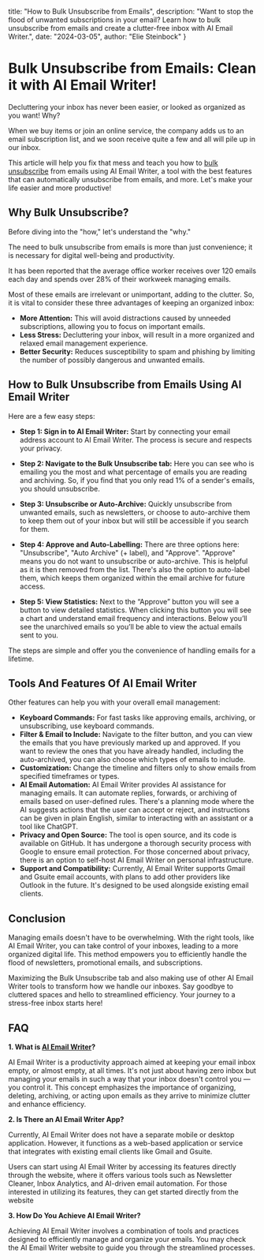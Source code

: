   title: "How to Bulk Unsubscribe from Emails",
  description: "Want to stop the flood of unwanted subscriptions in your email? Learn how to bulk unsubscribe from emails and create a clutter-free inbox with AI Email Writer.",
  date: "2024-03-05",
  author: "Elie Steinbock"
}

# Bulk Unsubscribe from Emails: Clean it with AI Email Writer!

Decluttering your inbox has never been easier, or looked as organized as you want! Why?

When we buy items or join an online service, the company adds us to an email subscription list, and we soon receive quite a few and all will pile up in our inbox.

This article will help you fix that mess and teach you how to [bulk unsubscribe](https://replyai.ai/bulk-email-unsubscriber) from emails using AI Email Writer, a tool with the best features that can automatically unsubscribe from emails, and more. Let's make your life easier and more productive!

## Why Bulk Unsubscribe?

Before diving into the "how," let's understand the "why."

The need to bulk unsubscribe from emails is more than just convenience; it is necessary for digital well-being and productivity.

It has been reported that the average office worker receives over 120 emails each day and spends over 28% of their workweek managing emails.

Most of these emails are irrelevant or unimportant, adding to the clutter. So, it is vital to consider these three advantages of keeping an organized inbox:

- **More Attention:** This will avoid distractions caused by unneeded subscriptions, allowing you to focus on important emails.
- **Less Stress:** Decluttering your inbox, will result in a more organized and relaxed email management experience.
- **Better Security:** Reduces susceptibility to spam and phishing by limiting the number of possibly dangerous and unwanted emails.

## How to Bulk Unsubscribe from Emails Using AI Email Writer

Here are a few easy steps:

- **Step 1: Sign in to AI Email Writer:** Start by connecting your email address account to AI Email Writer. The process is secure and respects your privacy.

- **Step 2: Navigate to the Bulk Unsubscribe tab:** Here you can see who is emailing you the most and what percentage of emails you are reading and archiving. So, if you find that you only read 1% of a sender's emails, you should unsubscribe.

- **Step 3: Unsubscribe or Auto-Archive:** Quickly unsubscribe from unwanted emails, such as newsletters, or choose to auto-archive them to keep them out of your inbox but will still be accessible if you search for them. 

- **Step 4: Approve and Auto-Labelling:** There are three options here: "Unsubscribe", "Auto Archive" (+ label), and "Approve". "Approve" means you do not want to unsubscribe or auto-archive. This is helpful as it is then removed from the list. There's also the option to auto-label them, which keeps them organized within the email archive for future access. 

- **Step 5: View Statistics:** Next to the “Approve” button you will see a button to view detailed statistics. When clicking this button you will see a chart and understand email frequency and interactions. Below you’ll see the unarchived emails so you’ll be able to view the actual emails sent to you.

The steps are simple and offer you the convenience of handling emails for a lifetime.

## Tools And Features Of AI Email Writer 

Other features can help you with your overall email management:

- **Keyboard Commands:** For fast tasks like approving emails, archiving, or unsubscribing, use keyboard commands.
- **Filter & Email to Include:** Navigate to the filter button, and you can view the emails that you have previously marked up and approved. If you want to review the ones that you have already handled, including the auto-archived, you can also choose which types of emails to include.
- **Customization:** Change the timeline and filters only to show emails from specified timeframes or types.
- **AI Email Automation:** AI Email Writer provides AI assistance for managing emails. It can automate replies, forwards, or archiving of emails based on user-defined rules. There's a planning mode where the AI suggests actions that the user can accept or reject, and instructions can be given in plain English, similar to interacting with an assistant or a tool like ChatGPT.
- **Privacy and Open Source:** The tool is open source, and its code is available on GitHub. It has undergone a thorough security process with Google to ensure email protection. For those concerned about privacy, there is an option to self-host AI Email Writer on personal infrastructure.
- **Support and Compatibility:** Currently, AI Email Writer supports Gmail and Gsuite email accounts, with plans to add other providers like Outlook in the future. It's designed to be used alongside existing email clients.

## Conclusion

Managing emails doesn't have to be overwhelming. With the right tools, like AI Email Writer, you can take control of your inboxes, leading to a more organized digital life. This method empowers you to efficiently handle the flood of newsletters, promotional emails, and subscriptions.

Maximizing the Bulk Unsubscribe tab and also making use of other AI Email Writer tools to transform how we handle our inboxes. Say goodbye to cluttered spaces and hello to streamlined efficiency. Your journey to a stress-free inbox starts here!

## FAQ

**1. What is [AI Email Writer](https://replyai.ai)?**

AI Email Writer is a productivity approach aimed at keeping your email inbox empty, or almost empty, at all times. It's not just about having zero inbox but managing your emails in such a way that your inbox doesn't control you — you control it. This concept emphasizes the importance of organizing, deleting, archiving, or acting upon emails as they arrive to minimize clutter and enhance efficiency.

**2. Is There an AI Email Writer App?**

Currently, AI Email Writer does not have a separate mobile or desktop application. However, it functions as a web-based application or service that integrates with existing email clients like Gmail and Gsuite.

Users can start using AI Email Writer by accessing its features directly through the website, where it offers various tools such as Newsletter Cleaner, Inbox Analytics, and AI-driven email automation. For those interested in utilizing its features, they can get started directly from the website 

**3. How Do You Achieve AI Email Writer?**

Achieving AI Email Writer involves a combination of tools and practices designed to efficiently manage and organize your emails. You may check the AI Email Writer website to guide you through the streamlined processes. 
